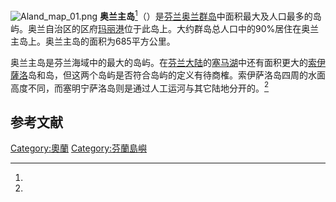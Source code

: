 [[File:Aland_map_01.png|thumb]]
'''奥兰主岛'''<ref name="un_digi"/>（{{lang-sv|Fasta Åland}}）是[[芬兰|芬兰]][[奥兰群岛|奥兰群岛]]中面积最大及人口最多的岛屿。奥兰自治区的区府[[玛丽港|玛丽港]]位于此岛上。大约群岛总人口中的90%居住在奥兰主岛上。奥兰主岛的面积为685平方公里。

奥兰主岛是芬兰海域中的最大的岛屿。在[[芬兰大陆|芬兰大陆]]的[[塞马湖|塞马湖]]中还有面积更大的[[索伊薩洛|索伊薩洛]]岛和{{link-fi|塞明宁萨洛|Sääminginsalo}}岛，但这两个岛屿是否符合岛屿的定义有待商榷。索伊萨洛岛四周的水面高度不同，而塞明宁萨洛岛则是通过人工运河与其它陆地分开的。<ref name="yle_kiista"/>

== 参考文献 ==
{{Reflist|30em|refs=
<ref name="un_digi">{{cite web | url = https://digitallibrary.un.org/record/3884320?ln=en | title = 作为缔约国报告组成部分的共同核心文件：芬兰 | language = zh | publisher = 联合国 | date = 2020-08-04 | accessdate = 2020-12-07}}</ref>

<ref name="yle_kiista">{{cite web | url = https://yle.fi/uutiset/3-6162864 | title = Suomen suurimmasta saaresta kiistaa | language = fi | publisher = Yle | date = 2010-08-03 | accessdate = 2020-12-07 | archive-date = 2021-01-15 | archive-url = https://web.archive.org/web/20210115154817/https://yle.fi/uutiset/3-6162864 | dead-url = no }}</ref>
}}

[[Category:奧蘭|Category:奧蘭]]
[[Category:芬蘭島嶼|Category:芬蘭島嶼]]